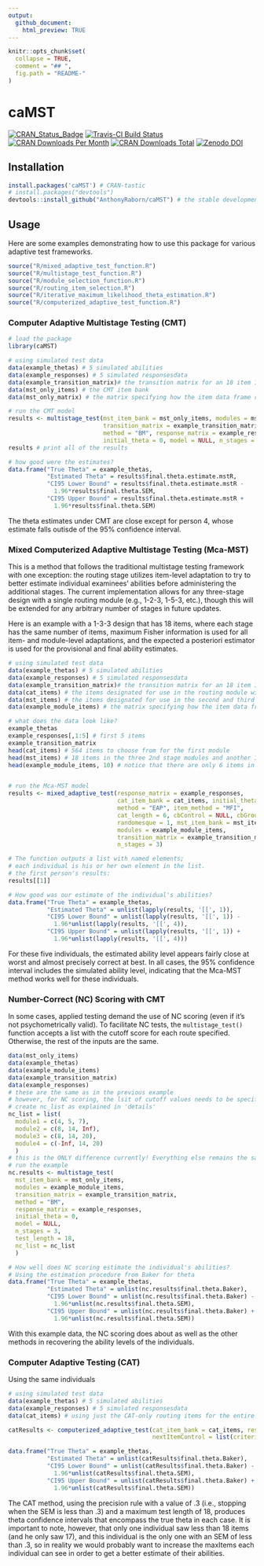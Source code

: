 ```yaml
---
output:
  github_document:
    html_preview: TRUE
---
```

```r
knitr::opts_chunk$set(
  collapse = TRUE,
  comment = "## ",
  fig.path = "README-"
)
```

# caMST
[![CRAN_Status_Badge](http://www.r-pkg.org/badges/version/caMST)](http://cran.r-project.org/package=caMST)
[![Travis-CI Build Status](http://travis-ci.org/AnthonyRaborn/caMST.svg?branch=master)](http://travis-ci.org/AnthonyRaborn/caMST)
[![CRAN Downloads Per Month](https://cranlogs.r-pkg.org/badges/caMST)](https://cran.r-project.org/package=caMST)
[![CRAN Downloads Total](https://cranlogs.r-pkg.org/badges/grand-total/caMST?color=orange)](https://cran.r-project.org/package=caMST)
[![Zenodo DOI](https://zenodo.org/badge/127388900.svg)](https://zenodo.org/badge/latestdoi/127388900)



## Installation
```r
install.packages('caMST') # CRAN-tastic
# install.packages("devtools")
devtools::install_github("AnthonyRaborn/caMST") # the stable developmental version; add the argument `ref = 'devel'` for the developmental version with no stability guarantee
```

## Usage

Here are some examples demonstrating how to use this package for various adaptive test frameworks.

```r
source("R/mixed_adaptive_test_function.R")
source("R/multistage_test_function.R")
source("R/module_selection_function.R")
source("R/routing_item_selection.R")
source("R/iterative_maximum_likelihood_theta_estimation.R")
source("R/computerized_adaptive_test_function.R")
```

### Computer Adaptive Multistage Testing (CMT)

```r
# load the package
library(caMST)

# using simulated test data
data(example_thetas) # 5 simulated abilities
data(example_responses) # 5 simulated responsesdata
data(example_transition_matrix)# the transition matrix for an 18 item 1-3-3 balanced design
data(mst_only_items) # the CMT item bank
data(mst_only_matrix) # the matrix specifying how the item data frame relates to the modules

# run the CMT model
results <- multistage_test(mst_item_bank = mst_only_items, modules = mst_only_matrix, 
                           transition_matrix = example_transition_matrix,
                           method = "BM", response_matrix = example_responses, 
                           initial_theta = 0, model = NULL, n_stages = 3, test_length = 18)
results # print all of the results

# how good were the estimates?
data.frame("True Theta" = example_thetas,
           "Estimated Theta" = results$final.theta.estimate.mstR,
           "CI95 Lower Bound" = results$final.theta.estimate.mstR -
             1.96*results$final.theta.SEM,
           "CI95 Upper Bound" = results$final.theta.estimate.mstR +
             1.96*results$final.theta.SEM)
```

The theta estimates under CMT are close except for person 4, whose estimate falls outisde of the 95% confidence interval.

### Mixed Computerized Adaptive Multistage Testing (Mca-MST)

This is a method that follows the traditional multistage testing framework with one exception: the routing stage utilizes item-level adaptation to try to better estimate individual examinees' abilities before administering the additional stages. The current implementation allows for any three-stage design with a single routing module (e.g., 1-2-3, 1-5-3, etc.), though this will be extended for any arbitrary number of stages in future updates.

Here is an example with a 1-3-3 design that has 18 items, where each stage has the same number of items, maximum Fisher information is used for all item- and module-level adaptations, and the expected a posteriori estimator is used for the provisional and final ability estimates.

```r
# using simulated test data 
data(example_thetas) # 5 simulated abilities
data(example_responses) # 5 simulated responsesdata
data(example_transition_matrix)# the transition matrix for an 18 item 1-3-3 balanced design
data(cat_items) # the items designated for use in the routing module with item-level adaptation
data(mst_items) # the items designated for use in the second and third modules with module-level adaptation
data(example_module_items) # the matrix specifying how the item data frame relates to the modules

# what does the data look like?
example_thetas
example_responses[,1:5] # first 5 items
example_transition_matrix
head(cat_items) # 564 items to choose from for the first module
head(mst_items) # 18 items in the three 2nd stage modules and another 18 in the three 3rd stage modules
head(example_module_items, 10) # notice that there are only 6 items in the first module!


# run the Mca-MST model
results <- mixed_adaptive_test(response_matrix = example_responses, 
                               cat_item_bank = cat_items, initial_theta = 0,
                               method = "EAP", item_method = "MFI", 
                               cat_length = 6, cbControl = NULL, cbGroup = NULL,
                               randomesque = 1, mst_item_bank = mst_items, 
                               modules = example_module_items, 
                               transition_matrix = example_transition_matrix,
                               n_stages = 3)

# The function outputs a list with named elements; 
# each individual is his or her own element in the list.
# the first person's results:
results[[1]]

# How good was our estimate of the individual's abilities?
data.frame("True Theta" = example_thetas,
           "Estimated Theta" = unlist(lapply(results, '[[', 1)),
           "CI95 Lower Bound" = unlist(lapply(results, '[[', 1)) -
             1.96*unlist(lapply(results, '[[', 4)),
           "CI95 Upper Bound" = unlist(lapply(results, '[[', 1)) +
             1.96*unlist(lapply(results, '[[', 4)))
```


For these five individuals, the estimated ability level appears fairly close at worst and almost precisely correct at best. In all cases, the 95% confidence interval includes the simulated ability level, indicating that the Mca-MST method works well for these individuals.

### Number-Correct (NC) Scoring with CMT

In some cases, applied testing demand the use of NC scoring (even if it's not psychometrically valid). To facilitate NC tests, the `multistage_test()` function accepts a list with the cutoff score for each route specified. Otherwise, the rest of the inputs are the same.

```r
data(mst_only_items)
data(example_thetas)
data(example_module_items)
data(example_transition_matrix)
data(example_responses)
# these are the same as in the previous example
# however, for NC scoring, the lsit of cutoff values needs to be specified
# create nc_list as explained in 'details'
nc_list = list(
  module1 = c(4, 5, 7),
  module2 = c(8, 14, Inf),
  module3 = c(8, 14, 20),
  module4 = c(-Inf, 14, 20)
  )
# this is the ONLY difference currently! Everything else remains the same
# run the example
nc.results <- multistage_test(
  mst_item_bank = mst_only_items,
  modules = example_module_items,
  transition_matrix = example_transition_matrix,
  method = "BM",
  response_matrix = example_responses,
  initial_theta = 0,
  model = NULL,
  n_stages = 3,
  test_length = 18,
  nc_list = nc_list
  )

# How well does NC scoring estimate the individual's abilities?
# Using the estimation procedure from Baker for theta
data.frame("True Theta" = example_thetas,
           "Estimated Theta" = unlist(nc.results$final.theta.Baker),
           "CI95 Lower Bound" = unlist(nc.results$final.theta.Baker) -
             1.96*unlist(nc.results$final.theta.SEM),
           "CI95 Upper Bound" = unlist(nc.results$final.theta.Baker) +
             1.96*unlist(nc.results$final.theta.SEM))

```

With this example data, the NC scoring does about as well as the other methods in recovering the ability levels of the individuals.

### Computer Adaptive Testing (CAT)

Using the same individuals

```r
# using simulated test data
data(example_thetas) # 5 simulated abilities
data(example_responses) # 5 simulated responsesdata
data(cat_items) # using just the CAT-only routing items for the entire CAT test

catResults <- computerized_adaptive_test(cat_item_bank = cat_items, response_matrix = example_responses, randomesque = 5, maxItems = 18, 
                                         nextItemControl = list(criterion = "MFI", priorDist = "norm", priorPar = c(0, 1), D = 1, range = c(-4, 4), parInt = c(-4, 4, 33), infoType = "Fisher", random.seed = NULL, rule = "precision", thr = .3, nAvailable = NULL, cbControl = NULL, cbGroup = NULL))

data.frame("True Theta" = example_thetas,
           "Estimated Theta" = unlist(catResults$final.theta.Baker),
           "CI95 Lower Bound" = unlist(catResults$final.theta.Baker) -
             1.96*unlist(catResults$final.theta.SEM),
           "CI95 Upper Bound" = unlist(catResults$final.theta.Baker) +
             1.96*unlist(catResults$final.theta.SEM))

```

The CAT method, using the precision rule with a value of .3 (i.e., stopping when the SEM is less than .3) and a maximum test length of 18, produces theta confidence intervals that encompass the true theta in each case. It is important to note, however, that only one individual saw less than 18 items (and he only saw 17), and this individual is the only one with an SEM of less than .3, so in reality we would probably want to increase the maxItems each individual can see in order to get a better estimate of their abilities.
